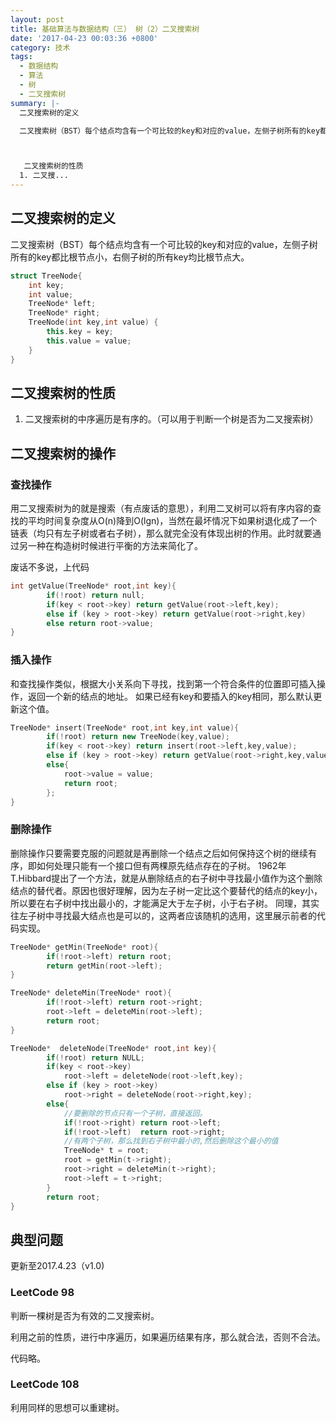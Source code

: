 ```yaml
---
layout: post
title: 基础算法与数据结构（三） 树（2）二叉搜索树
date: '2017-04-23 00:03:36 +0800'
category: 技术
tags:
  - 数据结构
  - 算法
  - 树
  - 二叉搜索树
summary: |-
  二叉搜索树的定义

  二叉搜索树（BST）每个结点均含有一个可比较的key和对应的value，左侧子树所有的key都比根节点小，右侧子树的所有key均比根节点大。



   二叉搜索树的性质
  1. 二叉搜...
---
```


## 二叉搜索树的定义

二叉搜索树（BST）每个结点均含有一个可比较的key和对应的value，左侧子树所有的key都比根节点小，右侧子树的所有key均比根节点大。

```cpp
struct TreeNode{
	int key;
	int value;
	TreeNode* left;
	TreeNode* right;
	TreeNode(int key,int value) {
		this.key = key;
		this.value = value;
	}
}
```

## 二叉搜索树的性质

1. 二叉搜索树的中序遍历是有序的。（可以用于判断一个树是否为二叉搜索树）

## 二叉搜索树的操作

### 查找操作

用二叉搜索树为的就是搜索（有点废话的意思），利用二叉树可以将有序内容的查找的平均时间复杂度从O(n)降到O(lgn)，当然在最坏情况下如果树退化成了一个链表（均只有左子树或者右子树），那么就完全没有体现出树的作用。此时就要通过另一种在构造树时候进行平衡的方法来简化了。

废话不多说，上代码

```cpp
int getValue(TreeNode* root,int key){
		if(!root) return null;
		if(key < root->key) return getValue(root->left,key);
		else if (key > root->key) return getValue(root->right,key)
		else return root->value;
}
```

### 插入操作

和查找操作类似，根据大小关系向下寻找，找到第一个符合条件的位置即可插入操作，返回一个新的结点的地址。
如果已经有key和要插入的key相同，那么默认更新这个值。

```cpp
TreeNode* insert(TreeNode* root,int key,int value){
		if(!root) return new TreeNode(key,value);
		if(key < root->key) return insert(root->left,key,value);
		else if (key > root->key) return getValue(root->right,key,value)
		else{
			root->value = value;
			return root;
		};
}
```

### 删除操作

删除操作只要需要克服的问题就是再删除一个结点之后如何保持这个树的继续有序，即如何处理只能有一个接口但有两棵原先结点存在的子树。
1962年T.Hibbard提出了一个方法，就是从删除结点的右子树中寻找最小值作为这个删除结点的替代者。原因也很好理解，因为左子树一定比这个要替代的结点的key小，所以要在右子树中找出最小的，才能满足大于左子树，小于右子树。
同理，其实往左子树中寻找最大结点也是可以的，这两者应该随机的选用，这里展示前者的代码实现。

```cpp
TreeNode* getMin(TreeNode* root){
		if(!root->left) return root;
		return getMin(root->left);
}

TreeNode* deleteMin(TreeNode* root){
		if(!root->left) return root->right;
		root->left = deleteMin(root->left);
		return root;
}

TreeNode*  deleteNode(TreeNode* root,int key){
		if(!root) return NULL;
		if(key < root->key)
			root->left = deleteNode(root->left,key);
		else if (key > root->key)
			root->right = deleteNode(root->right,key);
		else{
			//要删除的节点只有一个子树，直接返回。
			if(!root->right) return root->left;
			if(!root->left)  return root->right;
			//有两个子树，那么找到右子树中最小的,然后删除这个最小的值
			TreeNode* t = root;
			root = getMin(t->right);
			root->right = deleteMin(t->right);
			root->left = t->right;
		}
		return root;
}
```

## 典型问题

更新至2017.4.23（v1.0)

### LeetCode 98

判断一棵树是否为有效的二叉搜索树。

利用之前的性质，进行中序遍历，如果遍历结果有序，那么就合法，否则不合法。

代码略。

### LeetCode 108

利用同样的思想可以重建树。
